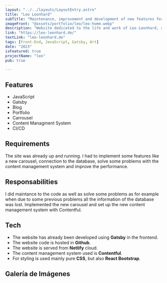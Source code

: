 ```yaml
---
layout: "../../layouts/LayoutEntry.astro"
title: "Leo Leonhard"
subTitle: "Maintenance, improvement and development of new features for the website in memory of an artist."
imageFront: "@assets/portfolio/leo/leo-home.webp"
description: "Website dedicated to the life and work of Leo Leonhard, a well-known German artist."
link: "https://leo-leonhard.de/"
textLink: "leo-leonhard.de"
tags: [Front-End, JavaScript, Gatsby, Art]
date: "2023"
isFeatured: true
projectName: "leo"
pub: true

---
```


## Features

- JavaScript
- Gatsby
- Blog
- Portfolio
- Carrousel
- Content Managment System
- CI/CD

## Requirements

The site was already up and running. I had to implement some features like a new carousel, connection to the database, solve some problems with the content management system and improve the performance.

## Responsabilities

I did maintance to the code as well as solve some problems as for example when due to some previous problems all the information of the database was lost. Implemented the new carousel and set up the new content management system with Contentful.

## Tech

- The website has already been developed using **Gatsby** in the frontend.
- The website code is hosted in **Github**.
- The website is served from **Netlify** cloud.
- The content management system used is **Contentful**.
- For styling is used mainly pure **CSS**, but also **React Bootstrap**.

## Galería de Imágenes
